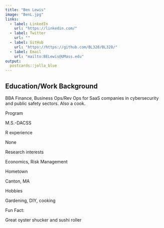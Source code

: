 ```yaml
---
title: "Ben Lewis"
image: "BenL.jpg"
links:
  - label: LinkedIn
    url: "https://linkedin.com/"
  - label: Twitter
    url: ""
  - label: GitHub
    url: "https://https://github.com/BL328/BL328/"
  - label: Email
    url: "mailto:BELewis@UMass.edu"
output:
  postcards::jolla_blue
---
```

 
## Education/Work Background 
BBA Finance, Business Ops/Rev Ops for SaaS companies in  cybersecurity and public safety sectors. Also a cook.

Program

M.S.-DACSS 

R experience

None

Research interests 

Economics, Risk Management

Hometown 

Canton, MA

Hobbies

Gardening, DIY, cooking

Fun Fact:  

Great oyster shucker and sushi roller
```r

```

